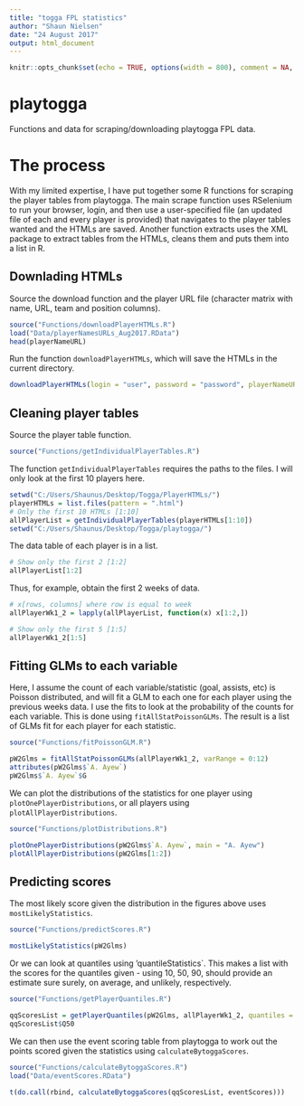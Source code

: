 ```yaml
---
title: "togga FPL statistics"
author: "Shaun Nielsen"
date: "24 August 2017"
output: html_document
---
```


```r
knitr::opts_chunk$set(echo = TRUE, options(width = 800), comment = NA, message = F, fig.align = "center")
```

# playtogga

Functions and data for scraping/downloading playtogga FPL data.  

# The process
With my limited expertise, I have put together some R functions for scraping the player tables from playtogga. The main scrape function uses RSelenium to run your browser, login, and then use a user-specified file (an updated file of each and every player is provided) that navigates to the player tables wanted and the HTMLs are saved. Another function extracts uses the XML package to extract tables from the HTMLs, cleans them and puts them into a list in R.

## Downlading HTMLs

Source the download function and the player URL file (character matrix with name, URL, team and position columns).

```r
source("Functions/downloadPlayerHTMLs.R") 
load("Data/playerNamesURLs_Aug2017.RData")
head(playerNameURL)
```  

Run the function `downloadPlayerHTMLs`, which will save the HTMLs in the current directory.

```r
downloadPlayerHTMLs(login = "user", password = "password", playerNameURL = playerNameURL)`
```

## Cleaning player tables

Source the player table function.

```r
source("Functions/getIndividualPlayerTables.R")
```

The function `getIndividualPlayerTables` requires the paths to the files. I will only look at the first 10 players here.

```r
setwd("C:/Users/Shaunus/Desktop/Togga/PlayerHTMLs/")
playerHTMLs = list.files(pattern = ".html")
# Only the first 10 HTMLs [1:10]
allPlayerList = getIndividualPlayerTables(playerHTMLs[1:10])
setwd("C:/Users/Shaunus/Desktop/Togga/playtogga/")
```

The data table of each player is in a list. 

```r
# Show only the first 2 [1:2]
allPlayerList[1:2]
```

Thus, for example, obtain the first 2 weeks of data.

```r
# x[rows, columns] where row is equal to week
allPlayerWk1_2 = lapply(allPlayerList, function(x) x[1:2,])

# Show only the first 5 [1:5]
allPlayerWk1_2[1:5]
```

## Fitting GLMs to each variable

Here, I assume the count of each variable/statistic (goal, assists, etc) is Poisson distributed, and will fit a GLM to each one for each player using the previous weeks data. I use the fits to look at the probability of the counts for each variable. This is done using `fitAllStatPoissonGLMs`. The result is a list of GLMs fit for each player for each statistic.

```r
source("Functions/fitPoissonGLM.R") 

pW2Glms = fitAllStatPoissonGLMs(allPlayerWk1_2, varRange = 0:12)
attributes(pW2Glms$`A. Ayew`)
pW2Glms$`A. Ayew`$G
```

We can plot the distributions of the statistics for one player using `plotOnePlayerDistributions`, or all players using `plotAllPlayerDistributions`.

```r
source("Functions/plotDistributions.R")

plotOnePlayerDistributions(pW2Glms$`A. Ayew`, main = "A. Ayew")
plotAllPlayerDistributions(pW2Glms[1:2])
```

## Predicting scores

The most likely score given the distribution in the figures above uses `mostLikelyStatistics`.
```r
source("Functions/predictScores.R")

mostLikelyStatistics(pW2Glms)
```

Or we can look at quantiles using 'quantileStatistics`. This makes a list with the scores for the quantiles given - using 10, 50, 90, should provide an estimate sure surely, on average, and unlikely, respectively.

```r
source("Functions/getPlayerQuantiles.R")

qqScoresList = getPlayerQuantiles(pW2Glms, allPlayerWk1_2, quantiles = c(10,50,90))
qqScoresList$Q50
```

We can then use the event scoring table from playtogga to work out the points scored given the statistics using `calculateBytoggaScores`.

```r
source("Functions/calculateBytoggaScores.R")
load("Data/eventScores.RData")

t(do.call(rbind, calculateBytoggaScores(qqScoresList, eventScores)))
```